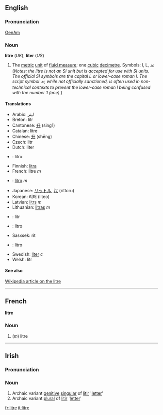 ==English==
===Pronunciation===
[[w:General American|GenAm]] {{IPA|[ˈlitɚ]}}
===Noun===
'''litre''' (''UK''), '''liter''' (''US'')

#The [[metric]] [[unit]] of [[fluid measure]]; one [[cubic]] [[decimetre]].  Symbols: l, L, &#2113; (''Notes: the litre is not an SI unit but is accepted for use with SI units.  The official SI symbols are the capital L or lower-case roman l.  The script symbol &#2113;, while not officially sanctioned, is often used in non-technical contexts to prevent the lower-case roman l being confused with the number 1 (one).'')

====Translations====
*Arabic: ليتر
*Breton: litr
*Cantonese: [[升]] (sing1)
*Catalan: litre
*Chinese: [[升]] (shēng)
*Czech: litr
*Dutch: liter
*{{eo}}: litro
*Finnish: [[litra]]
*French: litre ''m''
*{{it}}: [[litro]] ''m''
*Japanese: [[リットル]], [[㍑]] (rittoru)
*Korean: 리터 (liteo)
*Latvian: [[litrs]] ''m''
*Lithuanian: [[litras]] ''m''
*{{pl}}: litr
*{{pt}}: litro
*Sasxsek: rit
*{{es}}: litro
*Swedish: [[liter]] ''c''
*Welsh: litr

====See also====
[[:w:Litre|Wikipedia article on the litre]]

----

==French==
'''litre'''

===Noun===

#(''m'') litre

----
==Irish==
===Pronunciation===
{{IPA|[ˈʎit&#690;r&#690;ə]}}
===Noun===
#Archaic variant [[genitive]] [[singular]] of [[litir]] '[[letter]]'
#Archaic variant [[plural]] of [[litir]] '[[letter]]'


[[fr:litre]]
[[it:litre]]